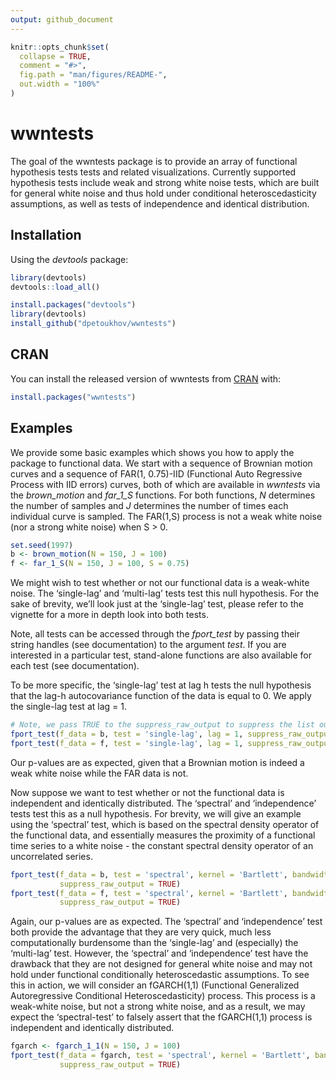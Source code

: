 ```yaml
---
output: github_document
---
```


<!-- README.md is generated from README.Rmd. Please edit that file -->

```r
knitr::opts_chunk$set(
  collapse = TRUE,
  comment = "#>",
  fig.path = "man/figures/README-",
  out.width = "100%"
)
```
# wwntests

The goal of the  wwntests package is to provide an array of functional hypothesis tests tests and related visualizations. Currently supported hypothesis tests include weak and strong white noise tests, which are built for general white noise and thus hold under conditional heteroscedasticity assumptions, as well as tests of independence and identical distribution.

## Installation

Using the *devtools* package:
```r
library(devtools)
devtools::load_all()
```
```r
install.packages("devtools")
library(devtools)
install_github("dpetoukhov/wwntests")
```

## CRAN

You can install the released version of wwntests from [CRAN](https://CRAN.R-project.org) with:

``` r
install.packages("wwntests")
```

## Examples

We provide some basic examples which shows you how to apply the package to functional data. We start with a sequence of Brownian motion curves and a sequence of FAR(1, 0.75)-IID (Functional Auto Regressive Process with IID errors) curves, both of which are available in *wwntests* via the *brown_motion* and *far_1_S* functions. For both functions, *N* determines the number of samples and *J* determines the number of times each individual curve is sampled. The FAR(1,S) process is not a weak white noise (nor a strong white noise) when S > 0.
```r
set.seed(1997)
b <- brown_motion(N = 150, J = 100)
f <- far_1_S(N = 150, J = 100, S = 0.75)
```

We might wish to test whether or not our functional data is a weak-white noise. The 'single-lag' and 'multi-lag' tests test this null hypothesis. For the sake of brevity, we'll look just at the 'single-lag' test, please refer to the vignette for a more in depth look into both tests. 

Note, all tests can be accessed through the *fport_test* by passing their string handles (see documentation) to the argument *test*. If you are interested in a particular test, stand-alone functions are also available for each test (see documentation).

To be more specific, the 'single-lag' test at lag h tests the null hypothesis that the lag-h autocovariance function of the data is equal to 0. We apply the single-lag test at lag = 1.
```r
# Note, we pass TRUE to the suppress_raw_output to suppress the list output of the function.
fport_test(f_data = b, test = 'single-lag', lag = 1, suppress_raw_output = TRUE)
fport_test(f_data = f, test = 'single-lag', lag = 1, suppress_raw_output = TRUE)
```
Our p-values are as expected, given that a Brownian motion is indeed a weak white noise while the FAR data is not.

Now suppose we want to test whether or not the functional data is independent and identically distributed. The 'spectral' and 'independence' tests test this as a null hypothesis. For brevity, we will give an example using the 'spectral' test, which is based on the spectral density operator of the functional data, and essentially measures the proximity of a functional time series to a white noise - the constant spectral density operator of an uncorrelated series.
```r
fport_test(f_data = b, test = 'spectral', kernel = 'Bartlett', bandwidth = 'adaptive', 
           suppress_raw_output = TRUE)
fport_test(f_data = f, test = 'spectral', kernel = 'Bartlett', bandwidth = 'adaptive', 
           suppress_raw_output = TRUE)
```

Again, our p-values are as expected. The 'spectral' and 'independence' test both provide the advantage that they are very quick, much less computationally burdensome than the 'single-lag' and (especially) the 'multi-lag' test. However, the 'spectral' and 'independence' test have the drawback that they are not designed for general white noise and may not hold under functional conditionally heteroscedastic assumptions. To see this in action, we will consider an fGARCH(1,1) (Functional Generalized Autoregressive Conditional Heteroscedasticity) process. This process is a weak-white noise, but not a strong white noise, and as a result, we may expect the 'spectral-test' to falsely assert that the fGARCH(1,1) process is independent and identically distributed.
```r
fgarch <- fgarch_1_1(N = 150, J = 100)
fport_test(f_data = fgarch, test = 'spectral', kernel = 'Bartlett', bandwidth = 'adaptive',
           suppress_raw_output = TRUE)
```


